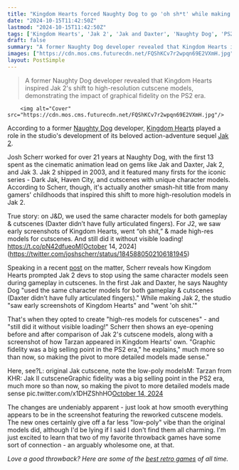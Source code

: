 ```yaml
---
title: "Kingdom Hearts forced Naughty Dog to go 'oh sh*t' while making Jak 2, because Square Enix's character models were so much more detailed that the platformer devs had to change course"
date: "2024-10-15T11:42:50Z"
lastmod: "2024-10-15T11:42:50Z"
tags: ['Kingdom Hearts', 'Jak 2', 'Jak and Daxter', 'Naughty Dog', 'PS2', 'Action-Adventure', 'RPG']
draft: false
summary: "A former Naughty Dog developer revealed that Kingdom Hearts inspired Jak 2's shift to high-resolution cutscene models, demonstrating the impact of graphical fidelity on the PS2 era."
images: ["https://cdn.mos.cms.futurecdn.net/FQShKCv7r2wpqn69E2VXmH.jpg"]
layout: PostSimple
---
```

> A former Naughty Dog developer revealed that Kingdom Hearts inspired Jak 2's shift to high-resolution cutscene models, demonstrating the impact of graphical fidelity on the PS2 era.


        <img alt="Cover" src="https://cdn.mos.cms.futurecdn.net/FQShKCv7r2wpqn69E2VXmH.jpg"/>
        
According to a former [Naughty Dog](https://www.gamesradar.com/tag/naughty-dog/) developer, [<u>Kingdom Hearts</u>](https://www.gamesradar.com/games/rpg/kingdom-hearts/) played a role in the studio's development of its beloved action-adventure sequel [<u>Jak 2</u>](https://www.gamesradar.com/jak-ii-renegade/).

Josh Scherr worked for over 21 years at Naughty Dog, with the first 13 spent as the cinematic animation lead on gems like Jak and Daxter, Jak 2, and Jak 3. Jak 2 shipped in 2003, and it featured many firsts for the iconic series - Dark Jak, Haven City, and cutscenes with unique character models. According to Scherr, though, it's actually another smash-hit title from many gamers' childhoods that inspired this shift to more high-resolution models in Jak 2.

True story: on J&D, we used the same character models for both gameplay & cutscenes (Daxter didn’t have fully articulated fingers). For J2, we saw early screenshots of Kingdom Hearts, went “oh shit,” & made high-res models for cutscenes. And still did it without visible loading! https://t.co/pN42dfueoM[October 14, 2024](https://twitter.com/joshscherr/status/1845880502106181945)

Speaking in a recent [<u>post</u>](https://x.com/joshscherr/status/1845880502106181945) on the matter, Scherr reveals how Kingdom Hearts prompted Jak 2 devs to stop using the same character models seen during gameplay in cutscenes. In the first Jak and Daxter, he says Naughty Dog "used the same character models for both gameplay & cutscenes (Daxter didn’t have fully articulated fingers)." While making Jak 2, the studio "saw early screenshots of Kingdom Hearts" and "went 'oh shit.'"

That's when they opted to create "high-res models for cutscenes" - and "still did it without visible loading!" Scherr then shows an eye-opening before and after comparison of Jak 2's cutscene models, along with a screenshot of how Tarzan appeared in Kingdom Hearts' own. "Graphic fidelity was a big selling point in the PS2 era," he explains," much more so than now, so making the pivot to more detailed models made sense."

Here, see?L: original Jak cutscene, note the low-poly modelsM: Tarzan from KHR: Jak II cutsceneGraphic fidelity was a big selling point in the PS2 era, much more so than now, so making the pivot to more detailed models made sense pic.twitter.com/x1DHZShhHO[October 14, 2024](https://twitter.com/joshscherr/status/1845955736037462191)

The changes are undeniably apparent - just look at how smooth everything appears to be in the screenshot featuring the reworked cutscene models. The new ones certainly give off a far less "low-poly" vibe than the original models did, although I'd be lying if I said I don't find them all charming. I'm just excited to learn that two of my favorite throwback games have some sort of connection - an arguably wholesome one, at that.

*Love a good throwback? Here are some of the *[<u><em>best retro games</em></u>](https://www.gamesradar.com/best-retro-games/)* of all time.*
        